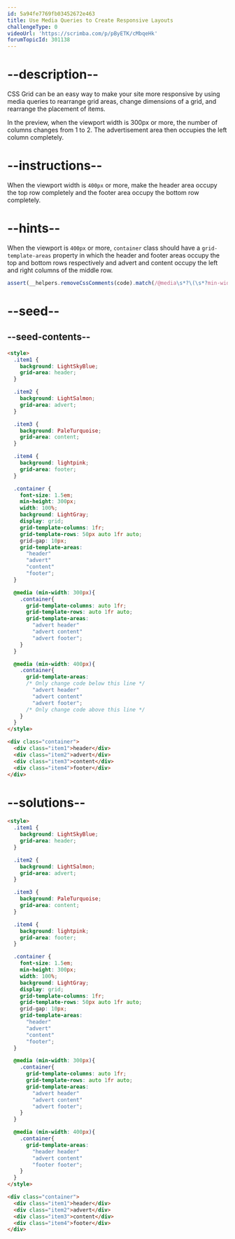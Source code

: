 ```yaml
---
id: 5a94fe7769fb03452672e463
title: Use Media Queries to Create Responsive Layouts
challengeType: 0
videoUrl: 'https://scrimba.com/p/pByETK/cMbqeHk'
forumTopicId: 301138
---
```


# --description--

CSS Grid can be an easy way to make your site more responsive by using media queries to rearrange grid areas, change dimensions of a grid, and rearrange the placement of items.

In the preview, when the viewport width is 300px or more, the number of columns changes from 1 to 2. The advertisement area then occupies the left column completely.

# --instructions--

When the viewport width is `400px` or more, make the header area occupy the top row completely and the footer area occupy the bottom row completely.

# --hints--

When the viewport is `400px` or more, `container` class should have a `grid-template-areas` property in which the header and footer areas occupy the top and bottom rows respectively and advert and content occupy the left and right columns of the middle row.

```js
assert(__helpers.removeCssComments(code).match(/@media\s*?\(\s*?min-width\s*?:\s*?400px\s*?\)[\s\S]*.container\s*?{[\s\S]*grid-template-areas\s*?:\s*?"\s*?header\s*?header\s*?"\s*?"\s*?advert\s*?content\s*?"\s*?"\s*?footer\s*?footer\s*?"\s*?;[\s\S]*}/gi));
```

# --seed--

## --seed-contents--

```html
<style>
  .item1 {
    background: LightSkyBlue;
    grid-area: header;
  }

  .item2 {
    background: LightSalmon;
    grid-area: advert;
  }

  .item3 {
    background: PaleTurquoise;
    grid-area: content;
  }

  .item4 {
    background: lightpink;
    grid-area: footer;
  }

  .container {
    font-size: 1.5em;
    min-height: 300px;
    width: 100%;
    background: LightGray;
    display: grid;
    grid-template-columns: 1fr;
    grid-template-rows: 50px auto 1fr auto;
    grid-gap: 10px;
    grid-template-areas:
      "header"
      "advert"
      "content"
      "footer";
  }

  @media (min-width: 300px){
    .container{
      grid-template-columns: auto 1fr;
      grid-template-rows: auto 1fr auto;
      grid-template-areas:
        "advert header"
        "advert content"
        "advert footer";
    }
  }

  @media (min-width: 400px){
    .container{
      grid-template-areas:
      /* Only change code below this line */
        "advert header"
        "advert content"
        "advert footer";
      /* Only change code above this line */
    }
  }
</style>

<div class="container">
  <div class="item1">header</div>
  <div class="item2">advert</div>
  <div class="item3">content</div>
  <div class="item4">footer</div>
</div>
```

# --solutions--

```html
<style>
  .item1 {
    background: LightSkyBlue;
    grid-area: header;
  }

  .item2 {
    background: LightSalmon;
    grid-area: advert;
  }

  .item3 {
    background: PaleTurquoise;
    grid-area: content;
  }

  .item4 {
    background: lightpink;
    grid-area: footer;
  }

  .container {
    font-size: 1.5em;
    min-height: 300px;
    width: 100%;
    background: LightGray;
    display: grid;
    grid-template-columns: 1fr;
    grid-template-rows: 50px auto 1fr auto;
    grid-gap: 10px;
    grid-template-areas:
      "header"
      "advert"
      "content"
      "footer";
  }

  @media (min-width: 300px){
    .container{
      grid-template-columns: auto 1fr;
      grid-template-rows: auto 1fr auto;
      grid-template-areas:
        "advert header"
        "advert content"
        "advert footer";
    }
  }

  @media (min-width: 400px){
    .container{
      grid-template-areas:
        "header header"
        "advert content"
        "footer footer";
    }
  }
</style>

<div class="container">
  <div class="item1">header</div>
  <div class="item2">advert</div>
  <div class="item3">content</div>
  <div class="item4">footer</div>
</div>
```
